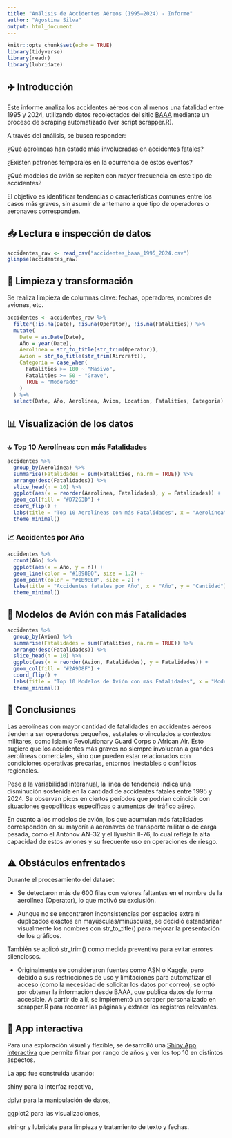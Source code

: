 ---
title: "Análisis de Accidentes Aéreos (1995–2024) - Informe"
author: "Agostina Silva"
output: html_document
---

```{r setup, include=FALSE}
knitr::opts_chunk$set(echo = TRUE)
library(tidyverse)
library(readr)
library(lubridate)
```

## ✈️ Introducción

Este informe analiza los accidentes aéreos con al menos una fatalidad entre 1995 y 2024, utilizando datos recolectados del sitio [BAAA](https://www.baaa-acro.com/statistics/worst-crashes) mediante un proceso de scraping automatizado (ver script scrapper.R).

A través del análisis, se busca responder:

  ¿Qué aerolíneas han estado más involucradas en accidentes fatales?

  ¿Existen patrones temporales en la ocurrencia de estos eventos?

  ¿Qué modelos de avión se repiten con mayor frecuencia en este tipo de accidentes?

El objetivo es identificar tendencias o características comunes entre los casos más graves, sin asumir de antemano a qué tipo de operadores o aeronaves corresponden.

## 📥 Lectura e inspección de datos

```{r}
accidentes_raw <- read_csv("accidentes_baaa_1995_2024.csv")
glimpse(accidentes_raw)
```

## 🧹 Limpieza y transformación

Se realiza limpieza de columnas clave: fechas, operadores, nombres de aviones, etc.

```{r}
accidentes <- accidentes_raw %>%
  filter(!is.na(Date), !is.na(Operator), !is.na(Fatalities)) %>%
  mutate(
    Date = as.Date(Date),
    Año = year(Date),
    Aerolinea = str_to_title(str_trim(Operator)),
    Avion = str_to_title(str_trim(Aircraft)),
    Categoria = case_when(
      Fatalities >= 100 ~ "Masivo",
      Fatalities >= 50 ~ "Grave",
      TRUE ~ "Moderado"
    )
  ) %>%
  select(Date, Año, Aerolinea, Avion, Location, Fatalities, Categoria)
```

## 📊 Visualización de los datos

### 🔝 Top 10 Aerolíneas con más Fatalidades

```{r}
accidentes %>%
  group_by(Aerolinea) %>%
  summarise(Fatalidades = sum(Fatalities, na.rm = TRUE)) %>%
  arrange(desc(Fatalidades)) %>%
  slice_head(n = 10) %>%
  ggplot(aes(x = reorder(Aerolinea, Fatalidades), y = Fatalidades)) +
  geom_col(fill = "#D7263D") +
  coord_flip() +
  labs(title = "Top 10 Aerolíneas con más Fatalidades", x = "Aerolínea", y = "Fatalidades") +
  theme_minimal()
```

### 📈 Accidentes por Año

```{r}
accidentes %>%
  count(Año) %>%
  ggplot(aes(x = Año, y = n)) +
  geom_line(color = "#1B98E0", size = 1.2) +
  geom_point(color = "#1B98E0", size = 2) +
  labs(title = "Accidentes fatales por Año", x = "Año", y = "Cantidad") +
  theme_minimal()
```

## 🛬 Modelos de Avión con más Fatalidades

```{r}
accidentes %>%
  group_by(Avion) %>%
  summarise(Fatalidades = sum(Fatalities, na.rm = TRUE)) %>%
  arrange(desc(Fatalidades)) %>%
  slice_head(n = 10) %>%
  ggplot(aes(x = reorder(Avion, Fatalidades), y = Fatalidades)) +
  geom_col(fill = "#2A9D8F") +
  coord_flip() +
  labs(title = "Top 10 Modelos de Avión con más Fatalidades", x = "Modelo", y = "Fatalidades") +
  theme_minimal()
```

## 🧠 Conclusiones

Las aerolíneas con mayor cantidad de fatalidades en accidentes aéreos tienden a ser operadores pequeños, estatales o vinculados a contextos militares, como Islamic Revolutionary Guard Corps o African Air. Esto sugiere que los accidentes más graves no siempre involucran a grandes aerolíneas comerciales, sino que pueden estar relacionados con condiciones operativas precarias, entornos inestables o conflictos regionales.

Pese a la variabilidad interanual, la línea de tendencia indica una disminución sostenida en la cantidad de accidentes fatales entre 1995 y 2024. Se observan picos en ciertos períodos que podrían coincidir con situaciones geopolíticas específicas o aumentos del tráfico aéreo.

En cuanto a los modelos de avión, los que acumulan más fatalidades corresponden en su mayoría a aeronaves de transporte militar o de carga pesada, como el Antonov AN-32 y el Ilyushin Il-76, lo cual refleja la alta capacidad de estos aviones y su frecuente uso en operaciones de riesgo.

## ⚠️ Obstáculos enfrentados

Durante el procesamiento del dataset:

- Se detectaron más de 600 filas con valores faltantes en el nombre de la aerolínea (Operator), lo que motivó su exclusión.

- Aunque no se encontraron inconsistencias por espacios extra ni duplicados exactos en mayúsculas/minúsculas, se decidió estandarizar visualmente los nombres con str_to_title() para mejorar la presentación de los gráficos.

También se aplicó str_trim() como medida preventiva para evitar errores silenciosos.

- Originalmente se consideraron fuentes como ASN o Kaggle, pero debido a sus restricciones de uso y limitaciones para automatizar el acceso (como la necesidad de solicitar los datos por correo), se optó por obtener la información desde BAAA, que publica datos de forma accesible. A partir de allí, se implementó un scraper personalizado en scrapper.R para recorrer las páginas y extraer los registros relevantes.

## 📎 App interactiva

Para una exploración visual y flexible, se desarrolló una [Shiny App interactiva](https://datatalesbyagos.shinyapps.io/fatalidades_aereas_1995_2024/) que permite filtrar por rango de años y ver los top 10 en distintos aspectos.

La app fue construida usando:

shiny para la interfaz reactiva,

dplyr para la manipulación de datos,

ggplot2 para las visualizaciones,

stringr y lubridate para limpieza y tratamiento de texto y fechas.